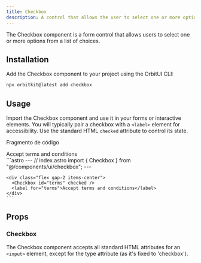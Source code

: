 ```yaml
---
title: Checkbox
description: A control that allows the user to select one or more options from a set.
---
```



The Checkbox component is a form control that allows users to select one or more options from a list of choices.

## Installation

Add the Checkbox component to your project using the OrbitUI CLI:

```bash
npx orbitkit@latest add checkbox
```

## Usage
Import the Checkbox component and use it in your forms or interactive elements. You will typically pair a checkbox with a `<label>` element for accessibility. Use the standard HTML `checked` attribute to control its state.

Fragmento de código

<Tabs>
  <TabItem label="Preview">
    <PreviewCard>
      <div class="flex gap-2 items-center">
        <Checkbox id="terms" checked />
        <label for="terms">Accept terms and conditions</label>
      </div>
    </PreviewCard>
  </TabItem>
  <TabItem label="Code">
    ```astro
    ---
    // index.astro
    import { Checkbox } from "@/components/ui/checkbox";
    ---

    <div class="flex gap-2 items-center">
      <Checkbox id="terms" checked />
      <label for="terms">Accept terms and conditions</label>
    </div>
    ```
  </TabItem>
</Tabs>

## Props 
### Checkbox
The Checkbox component accepts all standard HTML attributes for an `<input>` element, except for the type attribute (as it's fixed to 'checkbox').
